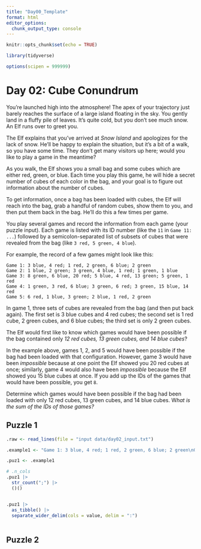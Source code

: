 ```yaml
---
title: "Day00_Template"
format: html
editor_options: 
  chunk_output_type: console
---
```



```r
knitr::opts_chunk$set(echo = TRUE)

library(tidyverse)

options(scipen = 999999)
```

# Day 02: Cube Conundrum

You're launched high into the atmosphere! The apex of your trajectory just barely reaches the surface of a large island floating in the sky. You gently land in a fluffy pile of leaves. It's quite cold, but you don't see much snow. An Elf runs over to greet you.

The Elf explains that you've arrived at *Snow Island* and apologizes for the lack of snow. He'll be happy to explain the situation, but it's a bit of a walk, so you have some time. They don't get many visitors up here; would you like to play a game in the meantime?

As you walk, the Elf shows you a small bag and some cubes which are either red, green, or blue. Each time you play this game, he will hide a secret number of cubes of each color in the bag, and your goal is to figure out information about the number of cubes.

To get information, once a bag has been loaded with cubes, the Elf will reach into the bag, grab a handful of random cubes, show them to you, and then put them back in the bag. He'll do this a few times per game.

You play several games and record the information from each game (your puzzle input). Each game is listed with its ID number (like the `11` in `Game 11: ...`) followed by a semicolon-separated list of subsets of cubes that were revealed from the bag (like `3 red, 5 green, 4 blue`).

For example, the record of a few games might look like this:

```
Game 1: 3 blue, 4 red; 1 red, 2 green, 6 blue; 2 green
Game 2: 1 blue, 2 green; 3 green, 4 blue, 1 red; 1 green, 1 blue
Game 3: 8 green, 6 blue, 20 red; 5 blue, 4 red, 13 green; 5 green, 1 red
Game 4: 1 green, 3 red, 6 blue; 3 green, 6 red; 3 green, 15 blue, 14 red
Game 5: 6 red, 1 blue, 3 green; 2 blue, 1 red, 2 green
```

In game 1, three sets of cubes are revealed from the bag (and then put back again). The first set is 3 blue cubes and 4 red cubes; the second set is 1 red cube, 2 green cubes, and 6 blue cubes; the third set is only 2 green cubes.

The Elf would first like to know which games would have been possible if the bag contained only *12 red cubes, 13 green cubes, and 14 blue cubes*?

In the example above, games 1, 2, and 5 would have been possible if the bag had been loaded with that configuration. However, game 3 would have been *impossible* because at one point the Elf showed you 20 red cubes at once; similarly, game 4 would also have been *impossible* because the Elf showed you 15 blue cubes at once. If you add up the IDs of the games that would have been possible, you get `8`.

Determine which games would have been possible if the bag had been loaded with only 12 red cubes, 13 green cubes, and 14 blue cubes. W*hat is the sum of the IDs of those games?*

## Puzzle 1

```r
.raw <- read_lines(file = "input data/day02_input.txt")
```

```r

.example1 <- "Game 1: 3 blue, 4 red; 1 red, 2 green, 6 blue; 2 green\nGame 2: 1 blue, 2 green; 3 green, 4 blue, 1 red; 1 green, 1 blue\nGame 3: 8 green, 6 blue, 20 red; 5 blue, 4 red, 13 green; 5 green, 1 red\nGame 4: 1 green, 3 red, 6 blue; 3 green, 6 red; 3 green, 15 blue, 14 red\nGame 5: 6 red, 1 blue, 3 green; 2 blue, 1 red, 2 green" |> read_lines()

.puz1 <- .example1

# .n_cols
.puz1 |> 
  str_count(";") |> 
  ()()


.puz1 |> 
  as_tibble() |> 
  separate_wider_delim(cols = value, delim = ":")
  
```


## Puzzle 2

```r
```

